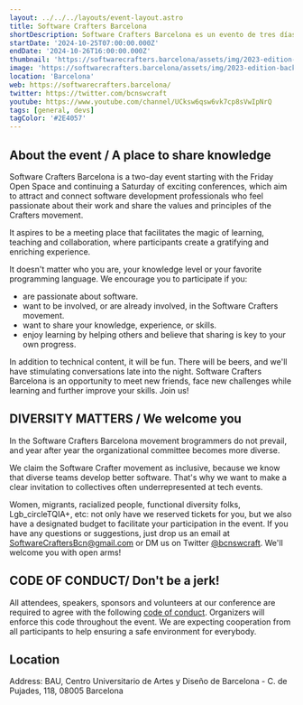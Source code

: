 ```yaml
---
layout: ../../../layouts/event-layout.astro
title: Software Crafters Barcelona
shortDescription: Software Crafters Barcelona es un evento de tres días que pretende atraer y conectar a profesionales del desarrollo de software, que sientan pasión por su trabajo y compartan los valores y principios del movimiento Crafters.
startDate: '2024-10-25T07:00:00.000Z'
endDate: '2024-10-26T16:00:00.000Z'
thumbnail: 'https://softwarecrafters.barcelona/assets/img/2023-edition-background.jpg'
image: 'https://softwarecrafters.barcelona/assets/img/2023-edition-background.jpg'
location: 'Barcelona'
web: https://softwarecrafters.barcelona/
twitter: https://twitter.com/bcnswcraft
youtube: https://www.youtube.com/channel/UCksw6qsw6vk7cp8sVwIpNrQ
tags: [general, devs]
tagColor: '#2E4057'
---
```



## About the event / A place to share knowledge

Software Crafters Barcelona is a two-day event starting with the Friday Open Space and continuing a Saturday of exciting conferences, which aim to attract and connect software development professionals who feel passionate about their work and share the values and principles of the Crafters movement.

It aspires to be a meeting place that facilitates the magic of learning, teaching and collaboration, where participants create a gratifying and enriching experience.

It doesn't matter who you are, your knowledge level or your favorite programming language. We encourage you to participate if you:

- are passionate about software.
- want to be involved, or are already involved, in the Software Crafters movement.
- want to share your knowledge, experience, or skills.
- enjoy learning by helping others and believe that sharing is key to your own progress.

In addition to technical content, it will be fun. There will be beers, and we'll have stimulating conversations late into the night. Software Crafters Barcelona is an opportunity to meet new friends, face new challenges while learning and further improve your skills. Join us!

## DIVERSITY MATTERS / We welcome you

In the Software Crafters Barcelona movement brogrammers do not prevail, and year after year the organizational committee becomes more diverse.

We claim the Software Crafter movement as inclusive, because we know that diverse teams develop better software. That's why we want to make a clear invitation to collectives often underrepresented at tech events.

Women, migrants, racialized people, functional diversity folks, Lgb_circleTQIA+, etc: not only have we reserved tickets for you, but we also have a designated budget to facilitate your participation in the event. If you have any questions or suggestions, just drop us an email at [SoftwareCraftersBcn@gmail.com](mailto:SoftwareCraftersBcn@gmail.com) or DM us on Twitter [@bcnswcraft](https://x.com/bcnswcraft). We'll welcome you with open arms!

## CODE OF CONDUCT/ Don't be a jerk!

All attendees, speakers, sponsors and volunteers at our conference are required to agree with the following [code of conduct](https://softwarecrafters.barcelona/coc.html). Organizers will enforce this code throughout the event. We are expecting cooperation from all participants to help ensuring a safe environment for everybody.

## Location

Address: BAU, Centro Universitario de Artes y Diseño de Barcelona - C. de Pujades, 118, 08005 Barcelona

<GoogleMap
  src="https://www.google.com/maps/embed?pb=!1m18!1m12!1m3!1d2992.914787156497!2d2.193077412868358!3d41.39765689523649!2m3!1f0!2f0!3f0!3m2!1i1024!2i768!4f13.1!3m3!1m2!1s0x12a4a3170af16e65%3A0xe67be0eeaca3663f!2sBAU%2C%20Centro%20Universitario%20de%20Artes%20y%20Dise%C3%B1o%20de%20Barcelona!5e0!3m2!1ses!2ses!4v1691658898021!5m2!1ses!2ses"
  ariaLabel="BAU, Centro Universitario de Artes y Diseño de Barcelona - C. de Pujades, 118, 08005 Barcelona"
/>

